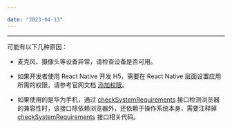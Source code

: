 ```yaml
---

date: "2023-04-13"
---
```


<Title>Web 端推流时，报错：“code: 1103065, msg: Not Readable Error: device is not readable”，该如何处理？</Title>



- - -

可能有以下几种原因：

- 麦克风、摄像头等设备异常，请检查设备是否可用。

- 如果开发者使用 React Native 开发 H5，需要在 React Native 层面设置应用所需的权限，请参考官网文档 [添加权限](/real-time-video-rn/quick-start/integrating-sdk#3)。

- 如果使用的是华为手机，通过 [checkSystemRequirements](https://doc-zh.zego.im/article/api?doc=Express_Video_SDK_API~javascript_web~class~ZegoExpressEngine#check-system-requirements) 接口检测浏览器的兼容性时，该接口除依赖浏览器外，还依赖于操作系统本身，需要注释掉 [checkSystemRequirements](https://doc-zh.zego.im/article/api?doc=Express_Video_SDK_API~javascript_web~class~ZegoExpressEngine#check-system-requirements) 接口相关代码。